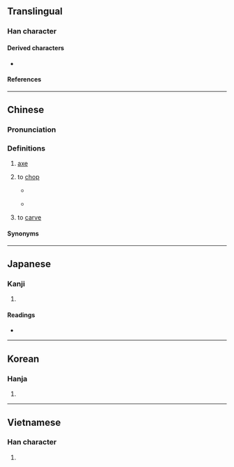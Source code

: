 {{also|斵}}
{{character info}}
==Translingual==

===Han character===
{{Han char|rn=69|rad=斤|as=10|sn=14|four=72121|canj=RMHML|ids=⿰𠁁斤}}

====Derived characters====
* {{l|mul|[[𤂊]], [[𨮕]], [[𧞐]], [[鬭]], [[𨷖]], [[𧞗]]}}

====References====
{{Han ref|kx=0480.180|dkj=13585|dj=0841.050|hdz=32027.100|uh=65B2}}

----

==Chinese==
{{zh-forms|s=斫|alt=斵,剁-Cantonese; Min Nan}}

===Pronunciation===
{{zh-pron
|m=zhuó
|c=doek3
|h=gd=zog5
|mn=tok
|mn-t=dog4
|mc=y
|oc=y
|cat=v
}}

===Definitions===
{{zh-hanzi}}

# {{lb|zh|obsolete}} [[axe]]
# {{lb|zh|literary|or|Cantonese|Hakka|Min Nan}} to [[chop]]
#* {{zh-x|工師 得 大 木，則 王 喜，以為{wéi} 能 勝{shēng} 其 任 也。匠人 '''斵'''{zhuó} 而 小 之，則 王 怒，以為{wéi} 不 勝{shēng} 其 任 矣。|[A]nd when he has found such large trees, you will be glad, thinking that they will answer for the intended object. Should the workmen '''hew''' them so as to make them too small, then your Majesty will be angry, thinking that they will not answer for the purpose.|ref=Mencius}}
#* {{RQ:zhx-teo:Fielde Dictionary|zhx-teo|{{l|zh||剁|tr=tok}}|581}}
#*: {{zh-x|伊 乞\給 眾人 '''剁''' 做 肉醬|tr=i1 keg4 zêng3 nang5 '''dog4''' zo3 nêg4 ziên3|he was '''hack'''ed into mince-meat by the populace|MN-T}}
# {{lb|zh|obsolete}} to [[carve]]

====Synonyms====
{{zh-dial|砍}}

----

==Japanese==

===Kanji===
{{ja-kanji|grade=|rs=斤10}}

# {{rfdef|ja|sort=斤10}}

====Readings====
* {{ja-readings|on=[[たく]] (taku)|kun=[[きる]] (kiru)}}

----

==Korean==

===Hanja===
{{ko-hanja|hangeul=착|eumhun=|rv=chak|mr=ch'ak|y=chak}}

# {{rfdef|ko|sort=斤10}}

----

==Vietnamese==

===Han character===
{{vi-readings|reading=trác|rs=斤10}}

# {{rfdef|vi|sort=斤10}}

{{cln|vi|Han tu}}